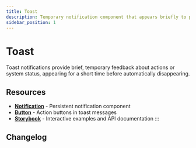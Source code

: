 ```yaml
---
title: Toast
description: Temporary notification component that appears briefly to provide feedback or status updates to users
sidebar_position: 1
---
```



# Toast

Toast notifications provide brief, temporary feedback about actions or system status, appearing for a short time before automatically disappearing.

<TocLinks />

## Resources

- **[Notification](/docs/components/notification)** - Persistent notification component
- **[Button](/docs/components/button)** - Action buttons in toast messages
- **[Storybook](https://elevate-core-ui.inform-cloud.io/?path=/docs/components-toast)** - Interactive examples and API documentation
:::

## Changelog

<ComponentChangelog component="elvt-toast" />